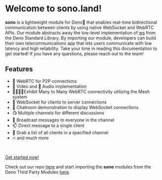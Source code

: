 # Welcome to sono.land!

__sono__ is a lightweight module for Deno🦖 that enables real-time bidirectional communication between clients by using native WebSocket and WebRTC APIs. 
Our module abstracts away the low-level implementation of [ws](https://deno.land/std@0.95.0/ws) from the Deno Standard Library.
By importing our module, developers can build their own telecommunications app that lets users communicate with low latency and high reliability.
Take your time in reading this documentation to get started! If you have any questions, please reach out to the team!
## Features

- 🤝 WebRTC for P2P connections
- 📸 Video and 🎤 Audio implementation
- 👨‍👩‍👧‍👦Exhibit Many to Many WebRTC connectivity utilizing the Mesh system
- 🔌 WebSocket for clients to server connections
- 💬 Chatroom demonstration to display WebSocket connections
- 📺 Multiple channels for different discussions
- 📣 Broadcast messages to everyone in the channel
- 📫 Direct message to a single client
- 📝 Grab a list of all clients in a specified channel
- 🔥 and much more

<br />

[Get started now!](/getting-started)

Check out our repo [here](https://github.com/oslabs-beta/sono.land) and start importing the __sono__ modules from the Deno Third Party Modules [here](https://deno.land/x/sono@v1.1).
